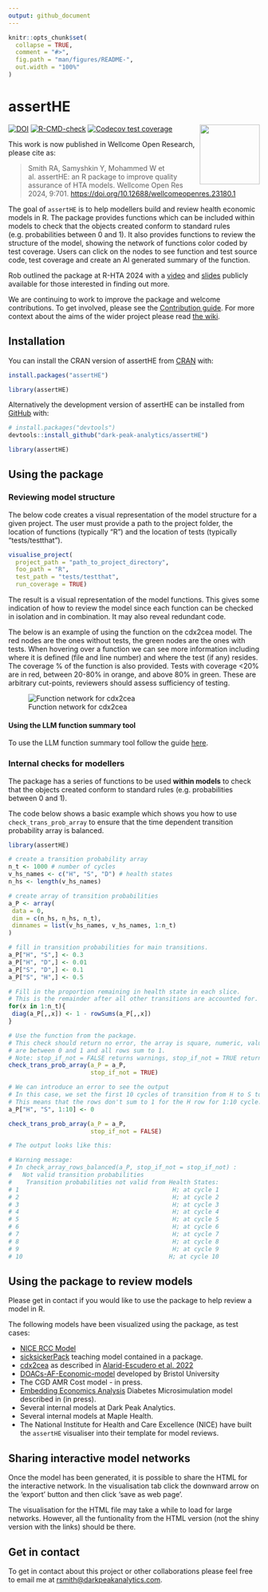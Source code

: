 ```yaml
---
output: github_document
---
```


<!-- README.md is generated from README.Rmd. Please edit that file 
You'll still need to render `README.Rmd` regularly, to keep `README.md` up-to-date. `devtools::build_readme()` is handy for this. 
-->

```r
knitr::opts_chunk$set(
  collapse = TRUE,
  comment = "#>",
  fig.path = "man/figures/README-",
  out.width = "100%"
)
```

# assertHE 

<div class="logos"><img src="https://github.com/dark-peak-analytics/darkpeak/blob/main/man/figures/logo_concise.PNG?raw=true" width="120px" align="right"></div>

<!-- badges: start -->

[![DOI](https://zenodo.org/badge/DOI/10.5281/zenodo.13969179.svg)](https://doi.org/10.5281/zenodo.13969179) 
[![R-CMD-check](https://github.com/dark-peak-analytics/assertHE/actions/workflows/R-CMD-check.yaml/badge.svg)](https://github.com/dark-peak-analytics/assertHE/actions/workflows/R-CMD-check.yaml)
[![Codecov test coverage](https://codecov.io/gh/dark-peak-analytics/assertHE/graph/badge.svg)](https://app.codecov.io/gh/dark-peak-analytics/assertHE)
<!-- badges: end -->

This work is now published in Wellcome Open Research, please cite as:
 
> Smith RA, Samyshkin Y, Mohammed W et al. assertHE: an R package to improve quality assurance of HTA models. Wellcome Open Res 2024, 9:701. [https://doi.org/10.12688/wellcomeopenres.23180.1](https://doi.org/10.12688/wellcomeopenres.23180.1)

The goal of `assertHE` is to help modellers build and review health economic models in R. The package provides functions which can be included within models to check that the objects created conform to standard rules (e.g. probabilities between 0 and 1). It also provides functions to review the structure of the model, showing the network of functions color coded by test coverage. Users can click on the nodes to see function and test source code, test coverage and create an AI generated summary of the function. 

Rob outlined the package at R-HTA 2024 with a [video](https://www.youtube.com/watch?v=wr8-w-6QGno) and [slides](https://github.com/RobertASmith/talks/blob/master/RHTA24-assertHE%20(1).pdf) publicly available for those interested in finding out more.

We are continuing to work to improve the package and welcome contributions. To get involved, please see the [Contribution guide](https://github.com/dark-peak-analytics/assertHE/blob/main/CONTRIBUTING.md). For more context about the aims of the wider project please read [the wiki](https://github.com/dark-peak-analytics/assertHE/wiki/assertHE:-an-R-package-to-improve-quality-assurance-of-health-economic-models).

## Installation

You can install the CRAN version of assertHE from [CRAN](https://CRAN.R-project.org) with:

``` r
install.packages("assertHE")

library(assertHE)

```


Alternatively the development version of assertHE can be installed from [GitHub](https://github.com/) with:

``` r
# install.packages("devtools")
devtools::install_github("dark-peak-analytics/assertHE")

library(assertHE)
```

## Using the package

### Reviewing model structure 

The below code creates a visual representation of the model structure for a given project. The user must provide a path to the project folder, the location of functions (typically "R") and the location of tests (typically "tests/testthat").

```r

visualise_project(
  project_path = "path_to_project_directory",
  foo_path = "R",
  test_path = "tests/testthat",
  run_coverage = TRUE)

```

The result is a visual representation of the model functions. This gives some indication of how to review the model since each function can be checked in isolation and in combination. It may also reveal redundant code. 

The below is an example of using the function on the cdx2cea model. The red nodes are the ones without tests, the green nodes are the ones with tests. When hovering over a function we can see more information including where it is defined (file and line number) and where the test (if any) resides. The coverage % of the function is also provided. Tests with coverage <20% are in red, between 20-80% in orange, and above 80% in green. These are arbitrary cut-points, reviewers should assess sufficiency of testing. 

![Function network for cdx2cea](https://github.com/dark-peak-analytics/assertHE/assets/41961614/0d330730-1e0b-40d9-b18b-b2ee14511cb6)

#### Using the LLM function summary tool

To use the LLM function summary tool follow the guide [here](https://github.com/dark-peak-analytics/assertHE/wiki/Using-the-LLM-functionality-in-assertHE).

### Internal checks for modellers 

The package has a series of functions to be used **within models** to check that 
the objects created conform to standard rules (e.g. probabilities between 0 and 1).

The code below shows a basic example which shows you how to use `check_trans_prob_array` to ensure that the time dependent transition probability array is balanced.

```r
library(assertHE)

# create a transition probability array
n_t <- 1000 # number of cycles
v_hs_names <- c("H", "S", "D") # health states
n_hs <- length(v_hs_names)

# create array of transition probabilities
a_P <- array(
 data = 0,
 dim = c(n_hs, n_hs, n_t),
 dimnames = list(v_hs_names, v_hs_names, 1:n_t)
)

# fill in transition probabilities for main transitions.
a_P["H", "S",] <- 0.3
a_P["H", "D",] <- 0.01
a_P["S", "D",] <- 0.1
a_P["S", "H",] <- 0.5

# Fill in the proportion remaining in health state in each slice.
# This is the remainder after all other transitions are accounted for.
for(x in 1:n_t){
 diag(a_P[,,x]) <- 1 - rowSums(a_P[,,x])
}

# Use the function from the package.
# This check should return no error, the array is square, numeric, values 
# are between 0 and 1 and all rows sum to 1.
# Note: stop_if_not = FALSE returns warnings, stop_if_not = TRUE returns errors.
check_trans_prob_array(a_P = a_P, 
                       stop_if_not = TRUE)

# We can introduce an error to see the output
# In this case, we set the first 10 cycles of transition from H to S to 0.
# This means that the rows don't sum to 1 for the H row for 1:10 cycle.
a_P["H", "S", 1:10] <- 0

check_trans_prob_array(a_P = a_P, 
                       stop_if_not = FALSE)

# The output looks like this:

# Warning message:
# In check_array_rows_balanced(a_P, stop_if_not = stop_if_not) :
#   Not valid transition probabilities
#    Transition probabilities not valid from Health States:
# 1                                           H; at cycle 1
# 2                                           H; at cycle 2
# 3                                           H; at cycle 3
# 4                                           H; at cycle 4
# 5                                           H; at cycle 5
# 6                                           H; at cycle 6
# 7                                           H; at cycle 7
# 8                                           H; at cycle 8
# 9                                           H; at cycle 9
# 10                                         H; at cycle 10

```

## Using the package to review models

Please get in contact if you would like to use the package to help review a model in R.

The following models have been visualized using the package, as test cases: \

* [NICE RCC Model](https://github.com/nice-digital/NICE-model-repo) \
* [sicksickerPack](https://github.com/dark-peak-analytics/sicksickerPack) teaching model contained in a package. \
* [cdx2cea](https://github.com/feralaes/cdx2cea) as described in [Alarid-Escudero et al. 2022](https://doi.org/10.1016/j.jval.2021.07.019) \
* [DOACs-AF-Economic-model](https://github.com/Bogdasayen/DOACs-AF-Economic-model) developed by Bristol University \
* The CGD AMR Cost model - in press. \
* [Embedding Economics Analysis](https://github.com/DanPollardSheff/Embedding-Economic-Analysis) Diabetes Microsimulation model described in (in press). \
* Several internal models at Dark Peak Analytics. \
* Several internal models at Maple Health. \
* The National Institute for Health and Care Excellence (NICE) have built the `assertHE` visualiser into their template for model reviews.

## Sharing interactive model networks

Once the model has been generated, it is possible to share the HTML for the 
interactive network. In the visualisation tab click the downward arrow on the
'export' button and then click 'save as web page'.

The visualisation for the HTML file may take a while to load for large networks. 
However, all the funtionality from the HTML version (not the shiny version with the links) should be there.

## Get in contact

To get in contact about this project or other collaborations please feel free to 
email me at [rsmith@darkpeakanalytics.com](mailto:rsmith@darkpeakanalytics.com).
